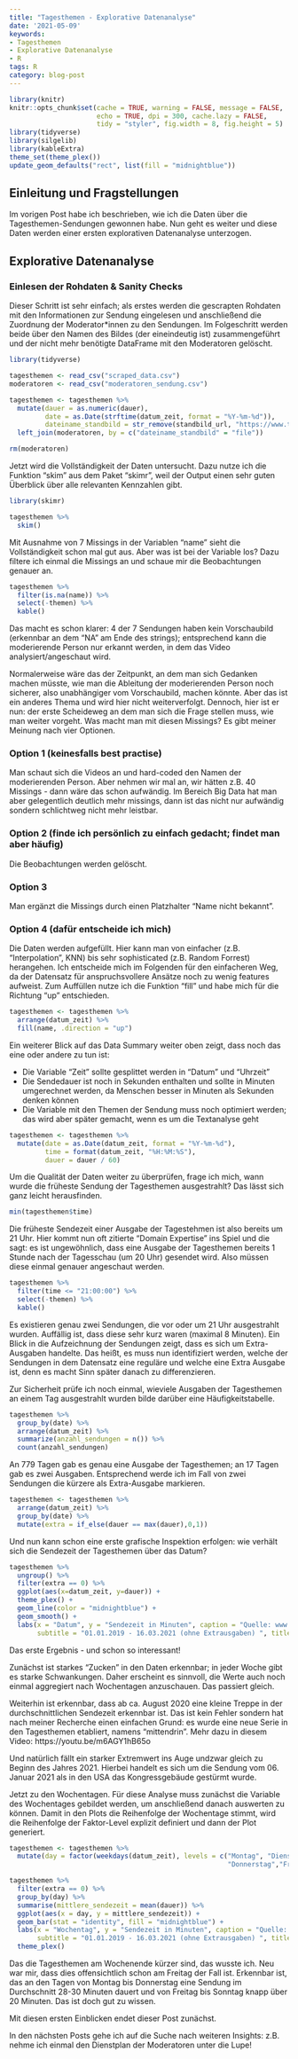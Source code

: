 ```yaml
---
title: "Tagesthemen - Explorative Datenanalyse"
date: '2021-05-09'
keywords:
- Tagesthemen
- Explorative Datenanalyse
- R
tags: R
category: blog-post
---
```


```r
library(knitr)
knitr::opts_chunk$set(cache = TRUE, warning = FALSE, message = FALSE, 
                      echo = TRUE, dpi = 300, cache.lazy = FALSE,
                      tidy = "styler", fig.width = 8, fig.height = 5)
library(tidyverse)
library(silgelib)
library(kableExtra)
theme_set(theme_plex())
update_geom_defaults("rect", list(fill = "midnightblue"))
```

## Einleitung und Fragstellungen

Im vorigen Post habe ich beschrieben, wie ich die Daten über die Tagesthemen-Sendungen gewonnen habe.
Nun geht es weiter und diese Daten werden einer ersten explorativen Datenanalyse unterzogen.

## Explorative Datenanalyse

### Einlesen der Rohdaten & Sanity Checks

Dieser Schritt ist sehr einfach; als erstes werden die gescrapten Rohdaten mit den Informationen zur Sendung eingelesen und anschließend die Zuordnung der Moderator*innen zu den Sendungen. Im Folgeschritt werden beide über den Namen des Bildes (der eineindeutig ist) zusammengeführt und der nicht mehr benötigte DataFrame mit den Moderatoren gelöscht.

```r
library(tidyverse)

tagesthemen <- read_csv("scraped_data.csv")
moderatoren <- read_csv("moderatoren_sendung.csv")

tagesthemen <- tagesthemen %>% 
  mutate(dauer = as.numeric(dauer),
         date = as.Date(strftime(datum_zeit, format = "%Y-%m-%d")),
         dateiname_standbild = str_remove(standbild_url, "https://www.tagesschau.de/multimedia/bilder/")) %>% 
  left_join(moderatoren, by = c("dateiname_standbild" = "file"))

rm(moderatoren)

```

Jetzt wird die Vollständigkeit der Daten untersucht. 
Dazu nutze ich die Funktion "skim" aus dem Paket "skimr", weil der Output einen sehr guten Überblick über alle relevanten Kennzahlen gibt.

```r
library(skimr)

tagesthemen %>% 
  skim()
```
Mit Ausnahme von 7 Missings in der Variablen "name" sieht die Vollständigkeit schon mal gut aus.
Aber was ist bei der Variable los? Dazu filtere ich einmal die Missings an und schaue mir die Beobachtungen genauer an.

```r
tagesthemen %>% 
  filter(is.na(name)) %>% 
  select(-themen) %>% 
  kable()
```

Das macht es schon klarer: 4 der 7 Sendungen haben kein Vorschaubild (erkennbar an dem "NA" am Ende des strings); entsprechend kann die moderierende Person nur erkannt werden, in dem das Video analysiert/angeschaut wird.  

Normalerweise wäre das der Zeitpunkt, an dem man sich Gedanken machen müsste, wie man die Ableitung der moderierenden Person noch sicherer, also unabhängiger vom Vorschaubild, machen könnte. Aber das ist ein anderes Thema und wird hier nicht weiterverfolgt. Dennoch, hier ist er nun: der erste Scheideweg an dem man sich die Frage stellen muss, wie man weiter vorgeht. Was macht man mit diesen Missings? Es gibt meiner Meinung nach vier Optionen. 

### Option 1 (keinesfalls best practise) 
Man schaut sich die Videos an und hard-coded den Namen der moderierenden Person. Aber nehmen wir mal an, wir hätten z.B. 40 Missings - dann wäre das schon aufwändig.
Im Bereich Big Data hat man aber gelegentlich deutlich mehr missings, dann ist das nicht nur aufwändig sondern schlichtweg nicht mehr leistbar.

### Option 2 (finde ich persönlich zu einfach gedacht; findet man aber häufig) 
Die Beobachtungen werden gelöscht.

### Option 3 
Man ergänzt die Missings durch einen Platzhalter "Name nicht bekannt".

### Option 4 (dafür entscheide ich mich) 
Die Daten werden aufgefüllt. Hier kann man von einfacher (z.B. "Interpolation", KNN) bis sehr sophisticated (z.B. Random Forrest) herangehen. Ich entscheide mich im Folgenden für den einfacheren Weg, da der Datensatz für anspruchsvollere Ansätze noch zu wenig features aufweist.
Zum Auffüllen nutze ich die Funktion "fill" und habe mich für die Richtung "up" entschieden.

```r

tagesthemen <- tagesthemen %>% 
  arrange(datum_zeit) %>% 
  fill(name, .direction = "up")

```

Ein weiterer Blick auf das Data Summary weiter oben zeigt, dass noch das eine oder andere zu tun ist:

- Die Variable "Zeit" sollte gesplittet werden in "Datum" und "Uhrzeit"
- Die Sendedauer ist noch in Sekunden enthalten und sollte in Minuten umgerechnet werden, da Menschen besser in Minuten als Sekunden denken können
- Die Variable mit den Themen der Sendung muss noch optimiert werden; das wird aber später gemacht, wenn es um die Textanalyse geht

```r

tagesthemen <- tagesthemen %>% 
  mutate(date = as.Date(datum_zeit, format = "%Y-%m-%d"),
         time = format(datum_zeit, "%H:%M:%S"),
         dauer = dauer / 60)
```

Um die Qualität der Daten weiter zu überprüfen, frage ich mich, wann wurde die früheste Sendung der Tagesthemen ausgestrahlt?
Das lässt sich ganz leicht herausfinden.

```r
min(tagesthemen$time)
```

Die früheste Sendezeit einer Ausgabe der Tagestehmen ist also bereits um 21 Uhr. Hier kommt nun oft zitierte "Domain Expertise" ins Spiel und die sagt: es ist ungewöhnlich, dass eine Ausgabe der Tagesthemen bereits 1 Stunde nach der Tagesschau (um 20 Uhr) gesendet wird. Also müssen diese einmal genauer angeschaut werden.

```r
tagesthemen %>% 
  filter(time <= "21:00:00") %>% 
  select(-themen) %>% 
  kable()

```

Es existieren genau zwei Sendungen, die vor oder um 21 Uhr ausgestrahlt wurden. Auffällig ist, dass diese sehr kurz waren (maximal 8 Minuten). Ein Blick in die Aufzeichnung der Sendungen zeigt, dass es sich um Extra-Ausgaben handelte. Das heißt, es muss nun identifiziert werden, welche der Sendungen in dem Datensatz eine reguläre und welche eine Extra Ausgabe ist, denn es macht Sinn später danach zu differenzieren.

Zur Sicherheit prüfe ich noch einmal, wieviele Ausgaben der Tagesthemen an einem Tag ausgestrahlt wurden bilde darüber eine Häufigkeitstabelle.

```r
tagesthemen %>% 
  group_by(date) %>% 
  arrange(datum_zeit) %>% 
  summarize(anzahl_sendungen = n()) %>% 
  count(anzahl_sendungen)


```

An 779 Tagen gab es genau eine Ausgabe der Tagesthemen; an 17 Tagen gab es zwei Ausgaben.
Entsprechend werde ich im Fall von zwei Sendungen die kürzere als Extra-Ausgabe markieren.

```r
tagesthemen <- tagesthemen %>% 
  arrange(datum_zeit) %>% 
  group_by(date) %>% 
  mutate(extra = if_else(dauer == max(dauer),0,1))
```

Und nun kann schon eine erste grafische Inspektion erfolgen: wie verhält sich die Sendezeit der Tagesthemen über das Datum?

```r
tagesthemen %>% 
  ungroup() %>% 
  filter(extra == 0) %>%
  ggplot(aes(x=datum_zeit, y=dauer)) +
  theme_plex() +
  geom_line(color = "midnightblue") +
  geom_smooth() +
  labs(x = "Datum", y = "Sendezeit in Minuten", caption = "Quelle: www.tagesschau.de", 
       subtitle = "01.01.2019 - 16.03.2021 (ohne Extrausgaben) ", title = "Tagesthemen - Sendezeit nach Datum")

```

Das erste Ergebnis - und schon so interessant!

Zunächst ist starkes "Zucken" in den Daten erkennbar; in jeder Woche gibt es starke Schwankungen.
Daher erscheint es  sinnvoll, die Werte auch noch einmal aggregiert nach Wochentagen anzuschauen. Das passiert gleich.

Weiterhin ist erkennbar, dass ab ca. August 2020 eine kleine Treppe in der durchschnittlichen Sendezeit erkennbar ist. Das ist kein Fehler sondern hat nach meiner Recherche einen einfachen Grund: es wurde eine neue Serie in den Tagesthemen etabliert, namens "mittendrin". Mehr dazu in diesem Video: https://youtu.be/m6AGY1hB65o

Und natürlich fällt ein starker Extremwert ins Auge undzwar gleich zu Beginn des Jahres 2021. Hierbei handelt es sich um die Sendung vom 06. Januar 2021 als in den USA das Kongressgebäude gestürmt wurde.

Jetzt zu den Wochentagen. Für diese Analyse muss zunächst die Variable des Wochentages gebildet werden, um anschließend danach auswerten zu können. Damit in den Plots die Reihenfolge der Wochentage stimmt, wird die Reihenfolge der Faktor-Level explizit definiert und dann der Plot generiert.

```r

tagesthemen <- tagesthemen %>% 
  mutate(day = factor(weekdays(datum_zeit), levels = c("Montag", "Dienstag", "Mittwoch",
                                                       "Donnerstag","Freitag","Samstag","Sonntag"))) 

tagesthemen %>% 
  filter(extra == 0) %>% 
  group_by(day) %>% 
  summarise(mittlere_sendezeit = mean(dauer)) %>% 
  ggplot(aes(x = day, y = mittlere_sendezeit)) +
  geom_bar(stat = "identity", fill = "midnightblue") +
  labs(x = "Wochentag", y = "Sendezeit in Minuten", caption = "Quelle: www.tagesschau.de", 
       subtitle = "01.01.2019 - 16.03.2021 (ohne Extrausgaben) ", title = "Tagesthemen - Mittlere Sendezeit nach Wochentag") + 
  theme_plex()
```
Das die Tagesthemen am Wochenende kürzer sind, das wusste ich. Neu war mir, dass dies offensichtlich schon am Freitag der Fall ist. 
Erkennbar ist, das an den Tagen von Montag bis Donnerstag eine Sendung im Durchschnitt 28-30 Minuten dauert und von Freitag bis Sonntag knapp über 20 Minuten. Das ist doch gut zu wissen.

Mit diesen ersten Einblicken endet dieser Post zunächst.

In den nächsten Posts gehe ich auf die Suche nach weiteren Insights: z.B. nehme ich einmal den Dienstplan der Moderatoren unter die Lupe!